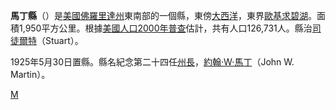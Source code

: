 {{Unreferenced|time=2019-02-06T12:18:16+00:00}}
{{Otheruses|馬丁縣|subject=美國佛羅里達州的一個縣|other=同名的縣}}
<!--[[File:Map_of_Florida_highlighting_Martin_County.svg|right]]-->
{{Infobox U.S. County|
 county  = 馬丁縣|
 state = 佛羅里達州 |
 en county  = Martin County|
 en state = Florida |
 seal = Martin County fl seal.png |
 map size = 250 |
 founded = 1925年5月30日|
 seat = [[Stuart,_Florida|Stuart]] | 
 area = 1,950 [[square_kilometre|km²]] (753 [[square_mile|mi²]]) |
 area land  = 1,439 km² (556 mi²) |
 area water = 511 km² (197 mi²) |
 area percentage = 26.19% |
 census yr = 2000|
 pop = 126,731 |
 density = 88|
 web = www.martin.fl.us|
 named for = [[John_W._Martin|John W. Martin]]
|}}
'''馬丁縣'''（{{lang-en|Martin County}}）是[[美國|美國]][[佛羅里達州|佛羅里達州]]東南部的一個縣，東傍[[大西洋|大西洋]]，東界[[歐基求碧湖|歐基求碧湖]]。面積1,950平方公里。根據[[2000年美国人口普查|美國人口2000年普查]]估計，共有人口126,731人。縣治[[斯图尔特_(佛罗里达州)|司徒爾特]]（Stuart）。

1925年5月30日置縣。縣名紀念第二十四任[[佛羅里達州州長|州長]]，[[約翰·W·馬丁|約翰·W·馬丁]]（John W. Martin）。

{{馬丁縣 (佛羅里達州)}}
{{Florida}}
{{Florida-stub}}

[[Category:佛羅里達州行政區劃|M]]